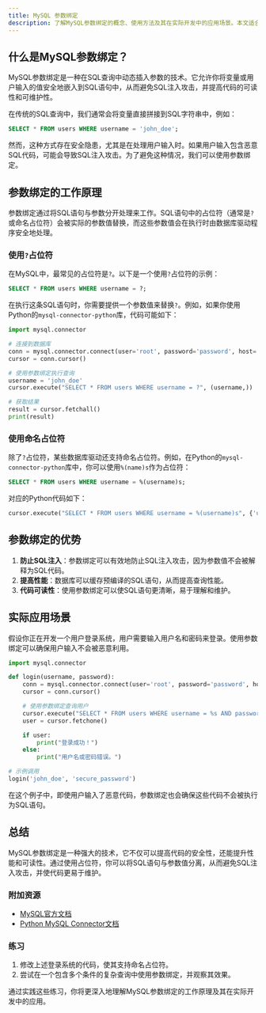 ```yaml
---
title: MySQL 参数绑定
description: 了解MySQL参数绑定的概念、使用方法及其在实际开发中的应用场景。本文适合初学者，包含代码示例和实际案例。
---
```


## 什么是MySQL参数绑定？

MySQL参数绑定是一种在SQL查询中动态插入参数的技术。它允许你将变量或用户输入的值安全地嵌入到SQL语句中，从而避免SQL注入攻击，并提高代码的可读性和可维护性。

在传统的SQL查询中，我们通常会将变量直接拼接到SQL字符串中，例如：

```sql
SELECT * FROM users WHERE username = 'john_doe';
```

然而，这种方式存在安全隐患，尤其是在处理用户输入时。如果用户输入包含恶意SQL代码，可能会导致SQL注入攻击。为了避免这种情况，我们可以使用参数绑定。

## 参数绑定的工作原理

参数绑定通过将SQL语句与参数分开处理来工作。SQL语句中的占位符（通常是`?`或命名占位符）会被实际的参数值替换，而这些参数值会在执行时由数据库驱动程序安全地处理。

### 使用`?`占位符

在MySQL中，最常见的占位符是`?`。以下是一个使用`?`占位符的示例：

```sql
SELECT * FROM users WHERE username = ?;
```

在执行这条SQL语句时，你需要提供一个参数值来替换`?`。例如，如果你使用Python的`mysql-connector-python`库，代码可能如下：

```python
import mysql.connector

# 连接到数据库
conn = mysql.connector.connect(user='root', password='password', host='127.0.0.1', database='testdb')
cursor = conn.cursor()

# 使用参数绑定执行查询
username = 'john_doe'
cursor.execute("SELECT * FROM users WHERE username = ?", (username,))

# 获取结果
result = cursor.fetchall()
print(result)
```

### 使用命名占位符

除了`?`占位符，某些数据库驱动还支持命名占位符。例如，在Python的`mysql-connector-python`库中，你可以使用`%(name)s`作为占位符：

```sql
SELECT * FROM users WHERE username = %(username)s;
```

对应的Python代码如下：

```python
cursor.execute("SELECT * FROM users WHERE username = %(username)s", {'username': 'john_doe'})
```

## 参数绑定的优势

1. **防止SQL注入**：参数绑定可以有效地防止SQL注入攻击，因为参数值不会被解释为SQL代码。
2. **提高性能**：数据库可以缓存预编译的SQL语句，从而提高查询性能。
3. **代码可读性**：使用参数绑定可以使SQL语句更清晰，易于理解和维护。

## 实际应用场景

假设你正在开发一个用户登录系统，用户需要输入用户名和密码来登录。使用参数绑定可以确保用户输入不会被恶意利用。

```python
import mysql.connector

def login(username, password):
    conn = mysql.connector.connect(user='root', password='password', host='127.0.0.1', database='testdb')
    cursor = conn.cursor()

    # 使用参数绑定查询用户
    cursor.execute("SELECT * FROM users WHERE username = %s AND password = %s", (username, password))
    user = cursor.fetchone()

    if user:
        print("登录成功！")
    else:
        print("用户名或密码错误。")

# 示例调用
login('john_doe', 'secure_password')
```

在这个例子中，即使用户输入了恶意代码，参数绑定也会确保这些代码不会被执行为SQL语句。

## 总结

MySQL参数绑定是一种强大的技术，它不仅可以提高代码的安全性，还能提升性能和可读性。通过使用占位符，你可以将SQL语句与参数值分离，从而避免SQL注入攻击，并使代码更易于维护。

### 附加资源

- [MySQL官方文档](https://dev.mysql.com/doc/)
- [Python MySQL Connector文档](https://dev.mysql.com/doc/connector-python/en/)

### 练习

1. 修改上述登录系统的代码，使其支持命名占位符。
2. 尝试在一个包含多个条件的复杂查询中使用参数绑定，并观察其效果。

通过实践这些练习，你将更深入地理解MySQL参数绑定的工作原理及其在实际开发中的应用。